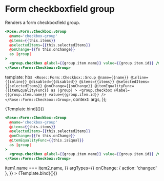 
<Meta title="Rose/Form/Checkbox/Group" component="Form/Checkbox/Group" />

# Form checkboxfield group

Renders a form checkboxfield group.

```handlebars
<Rose::Form::Checkbox::Group
  @name='checkbox-group'
  @items={{this.items}}
  @selectedItems={{this.selectedItems}}
  @onChange={{fn this.onChange}}
  as |group|
>
  <group.checkbox @label={{group.item.name}} value={{group.item.id}} />
</Rose::Form::Checkbox::Group>
```

  template: hbs`
      <Rose::Form::Checkbox::Group
      @name={{name}}
      @inline={{inline}}
      @disabled={{disabled}}
      @items={{items}}
      @selectedItems={{selectedItems}}
      @onChange={{onChange}}
      @itemEqualityFunc={{itemEqualityFunc}}
      as |group|
    >
      <group.checkbox
        @label={{group.item.name}}
        value={{group.item.id}} />
    </Rose::Form::Checkbox::Group>`,
  context: args,
});

<Preview>
  <Story
    name="Basic"
    height="10rem"
    args={{
      name: 'Name',
      inline: true,
      disabled: false,
      items: [
        { id: 1, name: 'Foo' },
        { id: 2, name: 'Bar' },
        { id: 3, name: 'Baz' },
      ],
      selectedItems: [],
    }}
    argTypes={{
      onChange: { action: 'changed' },
    }}
  >
    {Template.bind({})}
  </Story>
</Preview>

```handlebars
<Rose::Form::Checkbox::Group
  @name='checkbox-group'
  @items={{this.items}}
  @selectedItems={{this.selectedItems}}
  @onChange={{fn this.onChange}}
  @itemEqualityFunc={{this.isEqual}}
  as |group|
>
  <group.checkbox @label={{group.item.name}} value={{group.item.id}} />
</Rose::Form::Checkbox::Group>
```

<Preview>
  <Story
    name="WithCustomEquality"
    height="10rem"
    args={{
      name: 'Name',
      inline: true,
      disabled: false,
      items: [
        { id: 1, name: 'Foo' },
        { id: 2, name: 'Bar' },
        { id: 3, name: 'Baz' },
      ],
      selectedItems: [{ id: 1, name: 'Foo' }],
      itemEqualityFunc: (item1, item2) => item1.name === item2.name,
    }}
    argTypes={{
      onChange: { action: 'changed' },
    }}
  >
    {Template.bind({})}
  </Story>
</Preview>
